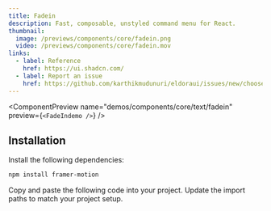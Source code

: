 ```yaml
---
title: Fadein
description: Fast, composable, unstyled command menu for React.
thumbnail:
  image: /previews/components/core/fadein.png
  video: /previews/components/core/fadein.mov
links:
  - label: Reference
    href: https://ui.shadcn.com/
  - label: Report an issue
    href: https://github.com/karthikmudunuri/eldoraui/issues/new/choose
---
```


<ComponentPreview
  name="demos/components/core/text/fadein"
  preview={`<FadeIndemo />`}
/>

## Installation

<Steps>
  <Step>Install the following dependencies:</Step>

```bash
npm install framer-motion
```

  <Step>Copy and paste the following code into your project.</Step>
  <ComponentSource name="components/core/default/fadein" />
  <Step>Update the import paths to match your project setup.</Step>
</Steps>
